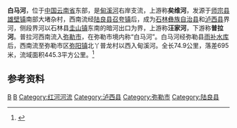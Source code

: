 {{Otheruses|白马河|other=同名或類似名的其它條目描述}}
{{Infobox River
  | river_name      = 白马河
  | image_name      =
  | image_size      = 
  | caption         = 
  | origin          = [[云南省|云南省]][[师宗县|师宗县]][[雄壁镇|雄壁镇]]大堵杂村
  | mouth           = 云南省[[弥勒市|弥勒市]][[弥阳镇|弥阳镇]]丫普龙村[[甸溪河|甸溪河]]
  | basin_countries = {{PRC}}
  | length          = 74.9 km
  | elevation       = 2145 m
  | mouth_elevation = 1450 m
  | discharge       = 6.52 m<sup>3</sup>/s
  | watershed       = 445.3 km<sup>2</sup>
}}
'''白马河'''，位于[[中国|中国]][[云南省|云南省]]东部，是[[甸溪河|甸溪河]]右岸支流，上游称'''矣维河'''，发源于[[师宗县|师宗县]][[雄壁镇|雄壁镇]]南部大堵杂村，西南流经[[陆良县|陆良县]][[召夸镇|召夸镇]]后，成为[[石林彝族自治县|石林彝族自治县]]和[[泸西县|泸西县]]界河，侧段界河以石林县[[圭山镇|圭山镇]]东南的暗河出口为界，上游称'''汪家河'''，下游称'''普拉河'''。普拉河西南流入[[弥勒市|弥勒市]]，在弥勒市境内称“白马河”。白马河经弥勒县[[雨补水库|雨补水库]]后，西南流至弥勒市区[[弥阳镇|弥阳镇]]北丫普龙村以西入甸溪河。全长74.9公里，落差695米，流域面积445.3平方公里。<ref name="中国河湖大典">{{cite book zh |author=《[[中国河湖大典|中国河湖大典]]》编纂委员会 |title=《中国河湖大典·珠江卷》 |format=M |edition=1 |location=北京 |publisher=中国水利水电出版社 |date=2013年1月 |pages=29页 |id= ISBN 978-7-5170-0561-2}}</ref>

==参考资料==
{{reflist}}
[[Category:南盤江水系|B]]
[[Category:曲靖河流|B]]
[[Category:红河河流|Category:红河河流]]
[[Category:泸西县|Category:泸西县]]
[[Category:弥勒市|Category:弥勒市]]
[[Category:陆良县|Category:陆良县]]
